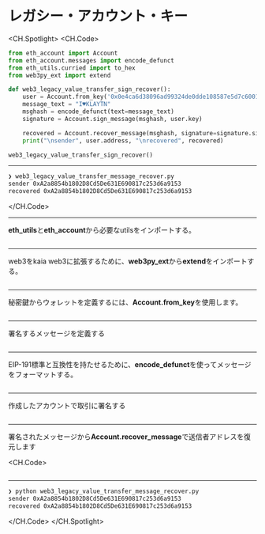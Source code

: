 # レガシー・アカウント・キー

<CH.Spotlight>
<CH.Code>

```py web3_legacy_value_transfer_message_recover.py
from eth_account import Account
from eth_account.messages import encode_defunct
from eth_utils.curried import to_hex
from web3py_ext import extend

def web3_legacy_value_transfer_sign_recover():
    user = Account.from_key('0x0e4ca6d38096ad99324de0dde108587e5d7c600165ae4cd6c2462c597458c2b8')
    message_text = "I♥KLAYTN"
    msghash = encode_defunct(text=message_text)
    signature = Account.sign_message(msghash, user.key)

    recovered = Account.recover_message(msghash, signature=signature.signature)
    print("\nsender", user.address, "\nrecovered", recovered)

web3_legacy_value_transfer_sign_recover()
```

---

```zsh output
❯ web3_legacy_value_transfer_message_recover.py
sender 0xA2a8854b1802D8Cd5De631E690817c253d6a9153
recovered 0xA2a8854b1802D8Cd5De631E690817c253d6a9153
```

</CH.Code>

---

**eth_utils**と**eth_account**から必要なutilsをインポートする。

```py web3_legacy_value_transfer_message_recover.py focus=1:3

```

---

web3をkaia web3に拡張するために、**web3py_ext**から**extend**をインポートする。

```py web3_legacy_value_transfer_message_recover.py focus=4

```

---

秘密鍵からウォレットを定義するには、**Account.from_key**を使用します。

```py web3_legacy_value_transfer_message_recover.py focus=7

```

---

署名するメッセージを定義する

```py web3_legacy_value_transfer_message_recover.py focus=8

```

---

EIP-191標準と互換性を持たせるために、**encode_defunct**を使ってメッセージをフォーマットする。

```py web3_legacy_value_transfer_message_recover.py focus=9

```

---

作成したアカウントで取引に署名する

```py web3_legacy_value_transfer_message_recover.py focus=10

```

---

署名されたメッセージから**Account.recover_message**で送信者アドレスを復元します

<CH.Code>
```py web3_legacy_value_transfer_message_recover.py focus=12:13

````
---

```zsh output
❯ python web3_legacy_value_transfer_message_recover.py
sender 0xA2a8854b1802D8Cd5De631E690817c253d6a9153
recovered 0xA2a8854b1802D8Cd5De631E690817c253d6a9153
````

</CH.Code>
</CH.Spotlight>
